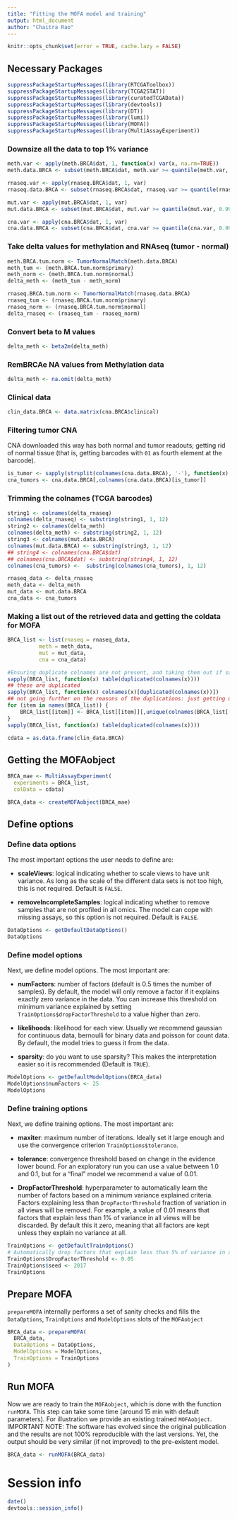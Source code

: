 ```yaml
---
title: "Fitting the MOFA model and training"
output: html_document
author: "Chaitra Rao"
---
```


```r
knitr::opts_chunk$set(error = TRUE, cache.lazy = FALSE)
```

## Necessary Packages

```r
suppressPackageStartupMessages(library(RTCGAToolbox))
suppressPackageStartupMessages(library(TCGA2STAT))
suppressPackageStartupMessages(library(curatedTCGAData))
suppressPackageStartupMessages(library(devtools))
suppressPackageStartupMessages(library(DT))
suppressPackageStartupMessages(library(lumi))
suppressPackageStartupMessages(library(MOFA))
suppressPackageStartupMessages(library(MultiAssayExperiment))
```

### Downsize all the data to top 1% variance

```r
meth.var <- apply(meth.BRCA$dat, 1, function(x) var(x, na.rm=TRUE))
meth.data.BRCA <- subset(meth.BRCA$dat, meth.var >= quantile(meth.var, 0.90, na.rm = TRUE))
```

```r
rnaseq.var <- apply(rnaseq.BRCA$dat, 1, var)
rnaseq.data.BRCA <- subset(rnaseq.BRCA$dat, rnaseq.var >= quantile(rnaseq.var, 0.99, na.rm=T) & !is.na(rnaseq.var))
```

```r
mut.var <- apply(mut.BRCA$dat, 1, var)
mut.data.BRCA <- subset(mut.BRCA$dat, mut.var >= quantile(mut.var, 0.99, na.rm=T) & !is.na(mut.var))
```

```r
cna.var <- apply(cna.BRCA$dat, 1, var)
cna.data.BRCA <- subset(cna.BRCA$dat, cna.var >= quantile(cna.var, 0.99, na.rm=T) & !is.na(cna.var))
```

### Take delta values for methylation and RNAseq (tumor - normal)

```r
meth.BRCA.tum.norm <- TumorNormalMatch(meth.data.BRCA)
meth_tum <- (meth.BRCA.tum.norm$primary)
meth_norm <- (meth.BRCA.tum.norm$normal)
delta_meth <- (meth_tum - meth_norm)
```

```r
rnaseq.BRCA.tum.norm <- TumorNormalMatch(rnaseq.data.BRCA)
rnaseq_tum <- (rnaseq.BRCA.tum.norm$primary)
rnaseq_norm <- (rnaseq.BRCA.tum.norm$normal)
delta_rnaseq <- (rnaseq_tum - rnaseq_norm)
```

### Convert beta to M values

```r
delta_meth <- beta2m(delta_meth)
```

### RemBRCAe NA values from Methylation data

```r
delta_meth <- na.omit(delta_meth)
```


### Clinical data

```r
clin_data.BRCA <- data.matrix(cna.BRCA$clinical)
```

### Filtering tumor CNA

CNA downloaded this way has both normal and tumor readouts; getting rid of normal tissue (that is, getting barcodes with `01` as fourth element at the barcode).

```r
is_tumor <- sapply(strsplit(colnames(cna.data.BRCA), '-'), function(x) return(grepl('^01', x[4])))
cna_tumors <- cna.data.BRCA[,colnames(cna.data.BRCA)[is_tumor]]
```

### Trimming the colnames (TCGA barcodes)

```r
string1 <- colnames(delta_rnaseq)
colnames(delta_rnaseq) <- substring(string1, 1, 12)
string2 <- colnames(delta_meth)
colnames(delta_meth) <- substring(string2, 1, 12)
string3 <- colnames(mut.data.BRCA)
colnames(mut.data.BRCA) <- substring(string3, 1, 12)
## string4 <- colnames(cna.BRCA$dat)
## colnames(cna.BRCA$dat) <- substring(string4, 1, 12)
colnames(cna_tumors) <-  substring(colnames(cna_tumors), 1, 12)

```


```r
rnaseq_data <- delta_rnaseq
meth_data <- delta_meth
mut_data <- mut.data.BRCA
cna_data <- cna_tumors

```


### Making a list out of the retrieved data and getting the coldata for MOFA

```r
BRCA_list <- list(rnaseq = rnaseq_data,
          meth = meth_data,
          mut = mut_data,
          cna = cna_data)

#Ensuring duplicate colnames are not present, and taking them out if so
sapply(BRCA_list, function(x) table(duplicated(colnames(x))))
## these are duplicated
sapply(BRCA_list, function(x) colnames(x)[duplicated(colnames(x))])
## not going further on the reasons of the duplications: just getting unique stuff
for (item in names(BRCA_list)) {
    BRCA_list[[item]] <- BRCA_list[[item]][,unique(colnames(BRCA_list[[item]]))]
}
sapply(BRCA_list, function(x) table(duplicated(colnames(x))))
```

```r
cdata = as.data.frame(clin_data.BRCA)
```

## Getting the MOFAobject

```r
BRCA_mae <- MultiAssayExperiment(
  experiments = BRCA_list, 
  colData = cdata)

BRCA_data <- createMOFAobject(BRCA_mae)
```

## Define options

### Define data options
The most important options the user needs to define are:  

* **scaleViews**: logical indicating whether to scale views to have unit variance. As long as the scale of the different data sets is not too high, this is not required. Default is `FALSE`.  

* **removeIncompleteSamples**: logical indicating whether to remove samples that are not profiled in all omics. The model can cope with missing assays, so this option is not required. Default is `FALSE`.  

```r
DataOptions <- getDefaultDataOptions()
DataOptions 
```

### Define model options
Next, we define model options. The most important are:  

* **numFactors**: number of factors (default is 0.5 times the number of samples). By default, the model will only remove a factor if it explains exactly zero variance in the data. You can increase this threshold on minimum variance explained by setting `TrainOptions$dropFactorThreshold` to a value higher than zero.  

* **likelihoods**: likelihood for each view. Usually we recommend gaussian for continuous data, bernoulli for binary data and poisson for count data. By default, the model tries to guess it from the data.  

* **sparsity**: do you want to use sparsity? This makes the interpretation easier so it is recommended (Default is `TRUE`).  
```r
ModelOptions <- getDefaultModelOptions(BRCA_data)
ModelOptions$numFactors <- 25
ModelOptions
```

### Define training options
Next, we define training options. The most important are:  

* **maxiter**: maximum number of iterations. Ideally set it large enough and use the convergence criterion `TrainOptions$tolerance`.  

* **tolerance**: convergence threshold based on change in the evidence lower bound. For an exploratory run you can use a value between 1.0 and 0.1, but for a "final" model we recommend a value of 0.01.  

* **DropFactorThreshold**: hyperparameter to automatically learn the number of factors based on a minimum variance explained criteria. Factors explaining less than `DropFactorThreshold` fraction of variation in all views will be removed. For example, a value of 0.01 means that factors that explain less than 1\% of variance in all views will be discarded. By default this it zero, meaning that all factors are kept unless they explain no variance at all.  

```r
TrainOptions <- getDefaultTrainOptions()
# Automatically drop factors that explain less than 5% of variance in all omics
TrainOptions$DropFactorThreshold <- 0.05
TrainOptions$seed <- 2017
TrainOptions
```

## Prepare MOFA
`prepareMOFA` internally performs a set of sanity checks and fills the `DataOptions`, `TrainOptions` and `ModelOptions` slots of the `MOFAobject`
```r
BRCA_data <- prepareMOFA(
  BRCA_data, 
  DataOptions = DataOptions,
  ModelOptions = ModelOptions,
  TrainOptions = TrainOptions
)
```

## Run MOFA
Now we are ready to train the `MOFAobject`, which is done with the function `runMOFA`. This step can take some time (around 15 min with default parameters). For illustration we provide an existing trained `MOFAobject`.  
IMPORTANT NOTE: The software has evolved since the original publication and the results are not 100% reproducible with the last versions. Yet, the output should be very similar (if not improved) to the pre-existent model.
```r
BRCA_data <- runMOFA(BRCA_data)
```

# Session info

```r
date()
devtools::session_info()
```



